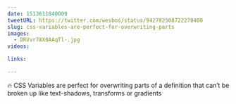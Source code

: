 ```yaml
---
date: 1513611840000
tweetURL: https://twitter.com/wesbos/status/942782508722278400
slug: css-variables-are-perfect-for-overwriting-parts
images:
  - DRVvr78X0AAqTl-.jpg
videos:

links:

---
```

🔥 CSS Variables are perfect for overwriting parts of a definition that can’t be broken up like text-shadows, transforms or gradients
